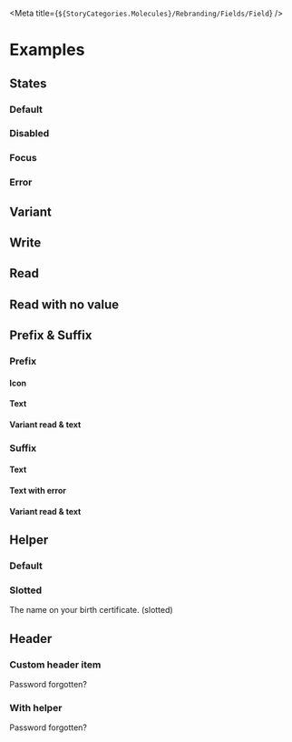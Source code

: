 
<Meta title={`${StoryCategories.Molecules}/Rebranding/Fields/Field`} />

<FieldDocs />

# Examples

## States

### Default

<Canvas>
	<div class='flex h-32 items-center px-10'>
		<p-field
			label='Label'
			placeholder='Placeholder text'
			required={false}
		/>
	</div>
</Canvas>

### Disabled

<Canvas>
	<div class='flex h-32 items-center px-10'>
		<p-field
			disabled
			placeholder='What is your name?'
			label='Name'
		/>
	</div>
</Canvas>

### Focus

<Canvas>
	<div class='flex h-32 items-center px-10'>
		<p-field
			focused
			placeholder='What is your name?'
			label='Name'
		/>
	</div>
</Canvas>

### Error

<Canvas>
	<div class='flex h-32 w-72 flex-col justify-center gap-4 px-10'>
		<p-field
			error='Invalid'
			label='Name'
			placeholder='What is your name?'
		/>
		<p-field
			error='Invalid'
			type='textarea'
			label='Message'
			placeholder='What is your message?'
		/>
	</div>
</Canvas>

## Variant

## Write

<Canvas>
	<div class='flex h-32 items-center px-10'>
		<p-field
			required={false}
			icon='envelope'
			label='Label'
			value='test'
		/>
	</div>
</Canvas>

## Read

<Canvas>
	<div class='flex h-32 items-center px-10'>
		<p-field
			required={false}
			icon='envelope'
			label='Label'
			variant='read'
			value='test'
		/>
	</div>
</Canvas>

## Read with no value

<Canvas>
	<div class='flex h-32 items-center px-10'>
		<p-field
			required={false}
			icon='envelope'
			label='Label'
			variant='read'
		/>
	</div>
</Canvas>

## Prefix & Suffix

### Prefix

#### Icon

<Canvas>
	<div class='flex h-32 items-center px-10'>
		<p-field
			label='Name'
			icon='user'
			placeholder='What is your name?'
		/>
	</div>
</Canvas>

#### Text

<Canvas>
	<div class='flex h-32 items-center px-10'>
		<p-field
			label='Name'
			prefix='#'
			placeholder='Choose a number?'
			type='number'
		/>
	</div>
</Canvas>

#### Variant read & text

<Canvas>
	<div class='flex h-32 items-center px-10'>
		<p-field
			variant='read'
			label='Name'
			prefix='#'
			value='123'
		/>
	</div>
</Canvas>

### Suffix

#### Text

<Canvas>
	<div class='flex h-32 items-center px-10'>
		<p-field
			label='Name'
			suffix='#'
			placeholder='Choose a number?'
			type='number'
		/>
	</div>
</Canvas>

#### Text with error

<Canvas>
	<div class='flex h-32 items-center px-10'>
		<p-field
			label='Name'
			suffix='#'
			error='Not a number'
			placeholder='Choose a number?'
			type='number'
		/>
	</div>
</Canvas>

#### Variant read & text

<Canvas>
	<div class='flex h-32 items-center px-10'>
		<p-field
			variant='read'
			label='Amount'
			suffix='km'
			value='123'
		/>
	</div>
</Canvas>

## Helper

### Default

<Canvas>
	<div class='flex h-32 items-center px-10'>
		<p-field
			helper='The on your birth certificate.'
			label='Name'
			placeholder='Tell me your story?'
		/>
	</div>
</Canvas>

### Slotted

<Canvas>
	<div class='flex h-32 items-center px-10'>
		<p-field
			label='Name'
			placeholder='Tell me your story?'
			type='textarea'
		>
			<span slot='helper'>The name on your birth certificate. (slotted)</span>
		</p-field>
	</div>
</Canvas>

## Header

### Custom header item

<Canvas>
	<div class='flex h-32 items-center px-10'>
		<p-field
			label='Password'
			type='password'
			placeholder='What is your password?'
		>
			<p-button
				slot='header'
				variant='text'
				size='sm'
				class='-mb-1 -mt-1'
				underline={false}
			>
				Password forgotten?
			</p-button>
		</p-field>
	</div>
</Canvas>

### With helper

<Canvas>
	<div class='flex h-32 items-center px-10'>
		<p-field
			label='Password'
			helper='I am helping!'
			type='password'
			placeholder='What is your password?'
		>
			<p-button
				slot='header'
				variant='text'
				size='sm'
				class='-mb-1 -mt-1'
				underline={false}
			>
				Password forgotten?
			</p-button>
		</p-field>
	</div>
</Canvas>

